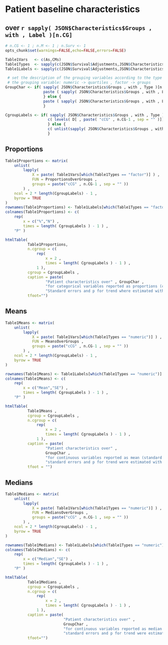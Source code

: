 

# Patient baseline characteristics
## over `r sapply( JSON$Characteristics$Groups , with , Label )[n.CG]`


```r

# n.CG <- 1 ; n.M <- 1 ; n.Surv <- 1
opts_chunk$set(warnings=FALSE,echo=FALSE,errors=FALSE)

Table1Vars   <- c(As,CMs)
Table1Types  <- sapply(c(JSON$Survival$Adjustments,JSON$Characteristics$Measures) , with , Type )
Table1Labels <- sapply(c(JSON$Survival$Adjustments,JSON$Characteristics$Measures) , with , ShortLabel )

 # set the description of the grouping variables according to the type of
 # the grouping variable: numeric -> quartiles , factor -> groups
GroupChar <- if( sapply( JSON$Characteristics$Groups , with , Type )[n.CG] == "numeric" ) {
                 paste ( sapply( JSON$Characteristics$Groups , with , Label )[n.CG] , "quartiles")
                 } else {
                 paste ( sapply( JSON$Characteristics$Groups , with , Label )[n.CG] , "groups")
                 }

CgroupLabels <- if( sapply( JSON$Characteristics$Groups , with , Type )[n.CG] == "numeric" ) {
                   c( levels( D[ , paste( "cCG" , n.CG-1 , sep = "" )]) , "" )
                   } else {
                   c( unlist(sapply( JSON$Characteristics$Groups , with , ValueLabels )[n.CG]) , "" )
                   }

``` 



## Proportions

```r

Table1Proportions <- matrix(
    unlist(
        lapply(
            X = paste( Table1Vars[which(Table1Types == "factor")] ) ,
            FUN = ProportionsOverGroups ,
            groups = paste("cCG" , n.CG-1 , sep = "" ))
        ) ,
    ncol = 2 * length(CgroupLabels) - 1 ,
    byrow = TRUE
)
rownames(Table1Proportions) <- Table1Labels[which(Table1Types == "factor")]
colnames(Table1Proportions) <- c(
    rep(
        x = c("%","N") ,
        times = length( CgroupLabels ) - 1 ) ,
    "P" )

htmlTable(
          Table1Proportions,
          n.cgroup = c(
              rep(
                  x = 2 ,
                  times = length( CgroupLabels ) - 1 ) ,
              1 ), 
          cgroup = CgroupLabels ,
          caption = paste(
                  "Patient characteristics over" , GroupChar ,
                  "for categorical variables reported as proportions (counts); " ,
                  "Standard errors and p for trend where estimated with logistic regression models.") ,
          tfoot="")

``` 

    

## Means    

```r

Table1Means <- matrix(
    unlist(
        lapply(
            X = paste( Table1Vars[which(Table1Types == "numeric")] ) ,
            FUN = MeansOverGroups ,
            groups = paste("cCG" , n.CG-1 , sep = "" ))
        ) ,
    ncol = 2 * length(CgroupLabels) - 1 ,
    byrow = TRUE
)

rownames(Table1Means) <- Table1Labels[which(Table1Types == "numeric")]
colnames(Table1Means) <- c(
    rep(
        x = c("Mean","SE") ,
        times = length( CgroupLabels ) - 1 ) ,
    "P" )

htmlTable(
          Table1Means ,
          cgroup = CgroupLabels ,
          n.cgroup = c(
              rep(
                  x = 2 ,
                  times = length( CgroupLabels ) - 1 ) ,
              1 ), 
          caption = paste(
                  "Patient characteristics over" ,
                  GroupChar ,
                  "for continuous variables reported as mean (standard error);" ,
                  "standard errors and p for trend were estimated with general linear models.") ,
          tfoot = "")

```
    

## Medians

```r

Table1Medians <- matrix(
    unlist(
        lapply(
            X = paste( Table1Vars[which(Table1Types == "numeric")] ) ,
            FUN = MediansOverGroups ,
            groups = paste("cCG" , n.CG-1 , sep = "" ))
        ) ,
    ncol = 2 * length(CgroupLabels) - 1 ,
    byrow = TRUE
)

rownames(Table1Medians) <- Table1Labels[which(Table1Types == "numeric")]
colnames(Table1Medians) <- c(
    rep(
        x = c("Median","SE") ,
        times = length( CgroupLabels ) - 1 ) ,
    "P" )

htmlTable(
          Table1Medians ,
          cgroup = CgroupLabels ,
          n.cgroup = c(
              rep(
                  x = 2 ,
                  times = length( CgroupLabels ) - 1 ) ,
              1 ), 
          caption = paste(
                          "Patient characteristics over" ,
                          GroupChar ,
                          "for continuous variables reported as median (standard error);" ,
                          "standard errors and p for trend were estimated with median regression models.") ,
          tfoot="")

``` 

